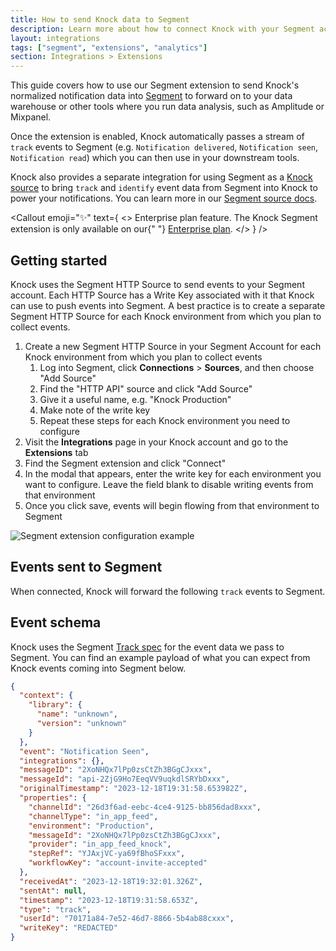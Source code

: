```yaml
---
title: How to send Knock data to Segment
description: Learn more about how to connect Knock with your Segment account.
layout: integrations
tags: ["segment", "extensions", "analytics"]
section: Integrations > Extensions
---
```


This guide covers how to use our Segment extension to send Knock's normalized notification data into [Segment](https://segment.io) to forward on to your data warehouse or other tools where you run data analysis, such as Amplitude or Mixpanel.

Once the extension is enabled, Knock automatically passes a stream of `track` events to Segment (e.g. `Notification delivered`, `Notification seen`, `Notification read`) which you can then use in your downstream tools.

Knock also provides a separate integration for using Segment as a [Knock source](/integrations/sources/overview) to bring `track` and `identify` event data from Segment into Knock to power your notifications. You can learn more in our [Segment source docs](/integrations/sources/segment).

<Callout
  emoji="✨"
  text={
    <>
      <span className="font-bold">Enterprise plan feature.</span> The Knock
      Segment extension is only available on our{" "}
      <a href="https://knock.app/pricing">Enterprise plan</a>.
    </>
  }
/>

## Getting started

Knock uses the Segment HTTP Source to send events to your Segment account. Each HTTP Source has a Write Key associated with it that Knock can use to push events into Segment. A best practice is to create a separate Segment HTTP Source for each Knock environment from which you plan to collect events.

1. Create a new Segment HTTP Source in your Segment Account for each Knock environment from which you plan to collect events
   1. Log into Segment, click **Connections** > **Sources**, and then choose "Add Source"
   2. Find the "HTTP API" source and click "Add Source"
   3. Give it a useful name, e.g. "Knock Production"
   4. Make note of the write key
   5. Repeat these steps for each Knock environment you need to configure
2. Visit the **Integrations** page in your Knock account and go to the **Extensions** tab
3. Find the Segment extension and click "Connect"
4. In the modal that appears, enter the write key for each environment you want to configure. Leave the field blank to disable writing events from that environment
5. Once you click save, events will begin flowing from that environment to Segment

<Image
  src="/images/integrations/extensions/connect-segment-modal.png"
  width={800}
  height={450}
  className="rounded-md mx-auto border border-gray-200"
  alt="Segment extension configuration example"
/>

## Events sent to Segment

When connected, Knock will forward the following `track` events to Segment.

<Table
  headers={["Event", "Description"]}
  rows={[
    [
      "Notification sent",
      "Occurs when a message is successfully sent to a channel provider.",
    ],
    [
      "Notification delivered",
      "Occurs when a message is marked as delivered to the user by the provider. This is only available on email providers with delivery tracking enabled.",
    ],
    [
      "Notification undelivered",
      "Occurs when a message delivery attempt fails permanently. Delivery will not be retried.",
    ],
    ["Notification seen", "Occurs when a message is seen by its recipient."],
    [
      "Notification unseen",
      "Occurs when a message is marked unseen by the recipient.",
    ],
    [
      "Notification read",
      "Occurs when a message is marked as read by its recipient.",
    ],
    [
      "Notification unread",
      "Occurs when a message is marked unread by the recipient.",
    ],
    [
      "Notification archived",
      "Occurs when a message is archived by its recipient.",
    ],
    [
      "Notification unarchived",
      "Occurs when a message is unarchived by its recipient.",
    ],
    [
      "Notification clicked",
      "Occurs when a link is clicked by the message recipient. This is only available when Knock link tracking is enabled.",
    ],
    [
      "Notification interacted",
      "Occurs when a recipient interacts with a message. This is only available when Knock link tracking is enabled.",
    ],
  ]}
/>

## Event schema

Knock uses the Segment [Track spec](https://segment.com/docs/connections/spec/track/) for the event data we pass to Segment. You can find an example payload of what you can expect from Knock events coming into Segment below.

```json title="example Segment Track event payload"
{
  "context": {
    "library": {
      "name": "unknown",
      "version": "unknown"
    }
  },
  "event": "Notification Seen",
  "integrations": {},
  "messageID": "2XoNHQx7lPp0zsCtZh3BGgCJxxx",
  "messageId": "api-2ZjG9Ho7EeqVV9uqkdlSRYbDxxx",
  "originalTimestamp": "2023-12-18T19:31:58.653982Z",
  "properties": {
    "channelId": "26d3f6ad-eebc-4ce4-9125-bb856dad8xxx",
    "channelType": "in_app_feed",
    "environment": "Production",
    "messageId": "2XoNHQx7lPp0zsCtZh3BGgCJxxx",
    "provider": "in_app_feed_knock",
    "stepRef": "YJAxjVC-ya69fBhoSFxxx",
    "workflowKey": "account-invite-accepted"
  },
  "receivedAt": "2023-12-18T19:32:01.326Z",
  "sentAt": null,
  "timestamp": "2023-12-18T19:31:58.653Z",
  "type": "track",
  "userId": "70171a84-7e52-46d7-8866-5b4ab88cxxx",
  "writeKey": "REDACTED"
}
```
